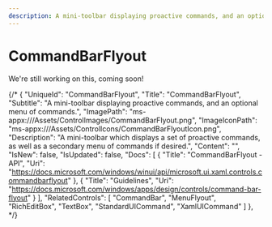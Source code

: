 ---
description: A mini-toolbar displaying proactive commands, and an optional menu of commands.
---

# CommandBarFlyout

We're still working on this, coming soon!

{/* {
    "UniqueId": "CommandBarFlyout",
    "Title": "CommandBarFlyout",
    "Subtitle": "A mini-toolbar displaying proactive commands, and an optional menu of commands.",
    "ImagePath": "ms-appx:///Assets/ControlImages/CommandBarFlyout.png",
    "ImageIconPath": "ms-appx:///Assets/ControlIcons/CommandBarFlyoutIcon.png",
    "Description": "A mini-toolbar which displays a set of proactive commands, as well as a secondary menu of commands if desired.",
    "Content": "",
    "IsNew": false,
    "IsUpdated": false,
    "Docs": [
    {
        "Title": "CommandBarFlyout - API",
        "Uri": "https://docs.microsoft.com/windows/winui/api/microsoft.ui.xaml.controls.commandbarflyout"
    },
    {
        "Title": "Guidelines",
        "Uri": "https://docs.microsoft.com/windows/apps/design/controls/command-bar-flyout"
    }
    ],
    "RelatedControls": [
    "CommandBar",
    "MenuFlyout",
    "RichEditBox",
    "TextBox",
    "StandardUICommand",
    "XamlUICommand"
    ]
}, */}